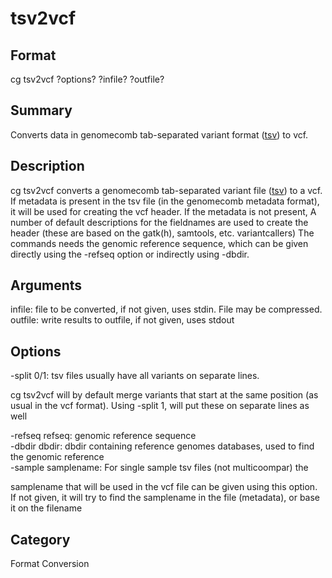 = tsv2vcf =

== Format ==
cg tsv2vcf ?options? ?infile? ?outfile?

== Summary ==
Converts data in genomecomb tab-separated variant format ([[tsv]]) to vcf.

== Description ==
cg tsv2vcf converts a genomecomb tab-separated variant file ([[tsv]]) to a vcf.
If metadata is present in the tsv file (in the genomecomb metadata
format), it will be used for creating the vcf header. If the metadata is not present,
A number of default descriptions for the fieldnames are used to create the
header (these are based on the gatk(h), samtools, etc. variantcallers)
The commands needs the genomic reference sequence, which can be given
directly using the -refseq option or indirectly using -dbdir.

== Arguments ==
; infile: file to be converted, if not given, uses stdin. File may be compressed.
; outfile: write results to outfile, if not given, uses stdout

== Options ==
; -split 0/1: tsv files usually have all variants on separate lines. 
cg tsv2vcf will by default merge variants that start at the same position
(as usual in the vcf format). Using -split 1, will put these on
separate lines as well
; -refseq refseq: genomic reference sequence
; -dbdir dbdir: dbdir containing reference genomes databases, used to find the genomic reference
; -sample samplename: For single sample tsv files (not multicoompar) the
samplename that will be used in the vcf file can be given using this option.
If not given, it will try to find the samplename in the file (metadata), or base it on the filename

== Category ==
Format Conversion
